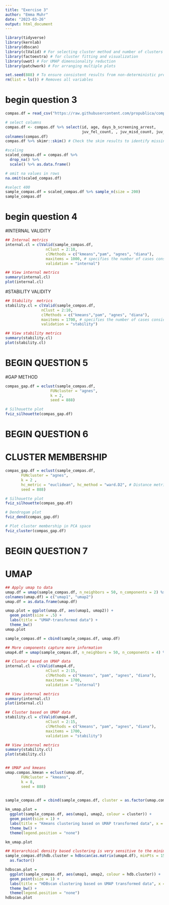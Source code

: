 ```yaml
---
title: "Exercise 3"
author: "Emma Muhr"
date: "2023-03-26"
output: html_document
---
```


```r

library(tidyverse)
library(kernlab)
library(dbscan)
library(clValid) # For selecting cluster method and number of clusters
library(factoextra) # for cluster fitting and visualization
library(uwot) # For UMAP dimensionality reduction 
library(patchwork) # For arranging multiple plots

set.seed(888) # To ensure consistent results from non-deterministic procedures
rm(list = ls()) # Removes all variables

```

# begin question 3
```r
compas.df = read_csv("https://raw.githubusercontent.com/propublica/compas-analysis/master/compas-scores.csv")

# select columns
compas.df <- compas.df %>% select(id, age, days_b_screening_arrest,
                                  juv_fel_count, , juv_misd_count, juv_other_count, priors_count)
colnames(compas.df)
compas.df %>% skimr::skim() # Check the skim results to identify missing data

#scaling
scaled_compas.df = compas.df %>% 
  drop_na() %>%  
  scale() %>% as.data.frame() 

# omit na values in rows
na.omit(scaled_compas.df)

#select 400
sample_compas.df = scaled_compas.df %>% sample_n(size = 200)
sample_compas.df

```


# begin question 4

#INTERNAL VALIDITY
```r

## Internal metrics
internal.cl = clValid(sample_compas.df, 
                  nClust = 2:10, 
                  clMethods = c("kmeans","pam", "agnes", "diana"),
                  maxitems = 1000, # specifies the number of cases considered
                  validation = "internal")

## View internal metrics   
summary(internal.cl)
plot(internal.cl)


```
#STABILITY VALIDITY
```r

## Stability  metrics
stability.cl = clValid(sample_compas.df, 
                nClust = 2:10, 
                clMethods = c("kmeans","pam", "agnes", "diana"),
                maxitems = 1700, # specifies the number of cases considered
                validation = "stability")

## View stability metrics
summary(stability.cl)
plot(stability.cl)

```


# BEGIN QUESTION 5

#GAP METHOD
```r

compas_gap.df = eclust(sample_compas.df, 
                    FUNcluster = "agnes", 
                    k = 2,
                    seed = 888)

# Silhouette plot
fviz_silhouette(compas_gap.df)

```


# BEGIN QUESTION 6

# CLUSTER MEMBERSHIP

```r

compas_gap.df = eclust(sample_compas.df, 
       FUNcluster = "agnes", 
       k = 2 ,
       hc_metric = "euclidean", hc_method = "ward.D2", # Distance metric and aglomeration method
       seed = 888)

# Silhouette plot
fviz_silhouette(compas_gap.df)

# Dendrogam plot
fviz_dend(compas_gap.df) 

# Plot cluster membership in PCA space
fviz_cluster(compas_gap.df)

```
# BEGIN QUESTION 7

# UMAP

```r

## Apply umap to data
umap.df = umap(sample_compas.df, n_neighbors = 50, n_components = 2) %>% scale()
colnames(umap.df) = c("umap1", "umap2")
umap.df = as.data.frame(umap.df)

umap.plot = ggplot(umap.df, aes(umap1, umap2)) + 
  geom_point(size = .5) +
  labs(title = "UMAP-transformed data") +
  theme_bw() 
umap.plot

sample_compas.df = cbind(sample_compas.df, umap.df)

## More components capture more information
umap4.df = umap(sample_compas.df, n_neighbors = 50, n_components = 4) %>% scale()

## Cluster based on UMAP data
internal.cl = clValid(umap4.df, 
                  nClust = 2:15, 
                  clMethods = c("kmeans", "pam", "agnes", "diana"),
                  maxitems = 1700,
                  validation = "internal")

## View internal metrics   
summary(internal.cl)
plot(internal.cl)

## Cluster based on UMAP data
stability.cl = clValid(umap4.df, 
                  nClust = 2:15, 
                  clMethods = c("kmeans", "pam", "agnes", "diana"),
                  maxitems = 1700,
                  validation = "stability")

## View internal metrics   
summary(stability.cl)
plot(stability.cl)


## UMAP and kmeans
umap.compas.kmean = eclust(umap.df, 
       FUNcluster = "kmeans", 
       k = 8,
       seed = 888)
  

sample_compas.df = cbind(sample_compas.df, cluster = as.factor(umap.compas.kmean$cluster))

km_umap.plot = 
  ggplot(sample_compas.df, aes(umap1, umap2, colour = cluster)) + 
  geom_point(size = 1) + 
  labs(title = "Kmeans clustering based on UMAP transformed data", x = "", y = "") +
  theme_bw() + 
  theme(legend.position = "none") 

km_umap.plot

## Hierarchical density based clustering is very sensitive to the minimum number of points
sample_compas.df$hdb.cluster = hdbscan(as.matrix(umap4.df), minPts = 15)$cluster %>%    
  as.factor()

hdbscan.plot = 
  ggplot(sample_compas.df, aes(umap1, umap2, colour = hdb.cluster)) + 
  geom_point(size = 1) + 
  labs(title = "HDBscan clustering based on UMAP transformed data", x = "", y = "") +
  theme_bw() + 
  theme(legend.position = "none") 
hdbscan.plot

```

